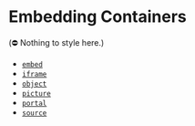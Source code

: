 
<Meta title="Elements/wip/Embedding/Containers" />

# Embedding Containers

(⛔️ Nothing to style here.)

- [`embed`](https://developer.mozilla.org/en-US/docs/Web/HTML/Element/embed)
- [`iframe`](https://developer.mozilla.org/en-US/docs/Web/HTML/Element/iframe)
- [`object`](https://developer.mozilla.org/en-US/docs/Web/HTML/Element/object)
- [`picture`](https://developer.mozilla.org/en-US/docs/Web/HTML/Element/picture)
- [`portal`](https://developer.mozilla.org/en-US/docs/Web/HTML/Element/portal)
- [`source`](https://developer.mozilla.org/en-US/docs/Web/HTML/Element/source)

